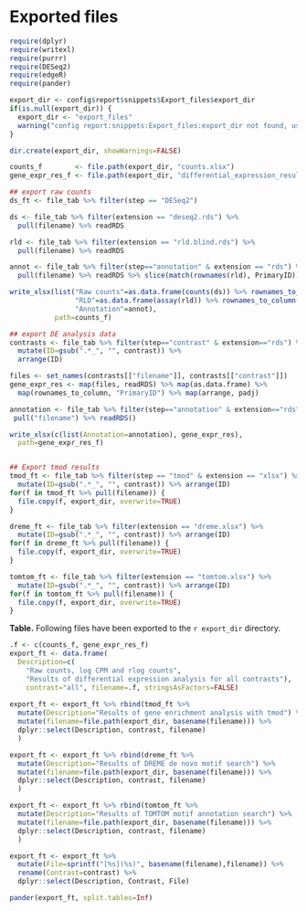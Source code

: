 # Exported files

```r
require(dplyr)
require(writexl)
require(purrr)
require(DESeq2)
require(edgeR)
require(pander)

export_dir <- config$report$snippets$Export_files$export_dir
if(is.null(export_dir)) {
  export_dir <- "export_files"
  warning("config report:snippets:Export_files:export_dir not found, using export_files/")
}

dir.create(export_dir, showWarnings=FALSE)

counts_f        <- file.path(export_dir, "counts.xlsx")
gene_expr_res_f <- file.path(export_dir, "differential_expression_results.xlsx")
```





```r
## export raw counts
ds_ft <- file_tab %>% filter(step == "DESeq2")

ds <- file_tab %>% filter(extension == "deseq2.rds") %>% 
  pull(filename) %>% readRDS

rld <- file_tab %>% filter(extension == "rld.blind.rds") %>% 
  pull(filename) %>% readRDS

annot <- file_tab %>% filter(step=="annotation" & extension == "rds") %>% 
  pull(filename) %>% readRDS %>% slice(match(rownames(rld), PrimaryID))

write_xlsx(list("Raw counts"=as.data.frame(counts(ds)) %>% rownames_to_column("PrimaryID"), 
                "RLD"=as.data.frame(assay(rld)) %>% rownames_to_column("PrimaryID"),
                "Annotation"=annot),
           path=counts_f)

## export DE analysis data
contrasts <- file_tab %>% filter(step=="contrast" & extension=="rds") %>%
  mutate(ID=gsub(".*_", "", contrast)) %>%
  arrange(ID)

files <- set_names(contrasts[["filename"]], contrasts[["contrast"]])
gene_expr_res <- map(files, readRDS) %>% map(as.data.frame) %>%
  map(rownames_to_column, "PrimaryID") %>% map(arrange, padj)

annotation <- file_tab %>% filter(step=="annotation" & extension=="rds") %>%
 pull("filename") %>% readRDS()

write_xlsx(c(list(Annotation=annotation), gene_expr_res), 
  path=gene_expr_res_f)


## Export tmod results
tmod_ft <- file_tab %>% filter(step == "tmod" & extension == "xlsx") %>%
  mutate(ID=gsub(".*_", "", contrast)) %>% arrange(ID)
for(f in tmod_ft %>% pull(filename)) {
  file.copy(f, export_dir, overwrite=TRUE)
}

dreme_ft <- file_tab %>% filter(extension == "dreme.xlsx") %>%
  mutate(ID=gsub(".*_", "", contrast)) %>% arrange(ID)
for(f in dreme_ft %>% pull(filename)) {
  file.copy(f, export_dir, overwrite=TRUE)
}

tomtom_ft <- file_tab %>% filter(extension == "tomtom.xlsx") %>%
  mutate(ID=gsub(".*_", "", contrast)) %>% arrange(ID)
for(f in tomtom_ft %>% pull(filename)) {
  file.copy(f, export_dir, overwrite=TRUE)
}


```

**Table.** Following files have been exported to the `r export_dir` directory.

```r
.f <- c(counts_f, gene_expr_res_f)
export_ft <- data.frame(
  Description=c(
    "Raw counts, log CPM and rlog counts",
    "Results of differential expression analysis for all contrasts"),
    contrast="all", filename=.f, stringsAsFactors=FALSE)
     
export_ft <- export_ft %>% rbind(tmod_ft %>%
  mutate(Description="Results of gene enrichment analysis with tmod") %>%
  mutate(filename=file.path(export_dir, basename(filename))) %>%
  dplyr::select(Description, contrast, filename)
  )

export_ft <- export_ft %>% rbind(dreme_ft %>%
  mutate(Description="Results of DREME de novo motif search") %>%
  mutate(filename=file.path(export_dir, basename(filename))) %>%
  dplyr::select(Description, contrast, filename)
  )

export_ft <- export_ft %>% rbind(tomtom_ft %>%
  mutate(Description="Results of TOMTOM motif annotation search") %>%
  mutate(filename=file.path(export_dir, basename(filename))) %>%
  dplyr::select(Description, contrast, filename)
  )

export_ft <- export_ft %>% 
  mutate(File=sprintf("[%s](%s)", basename(filename),filename)) %>%
  rename(Contrast=contrast) %>%
  dplyr::select(Description, Contrast, File)

pander(export_ft, split.tables=Inf)
```



